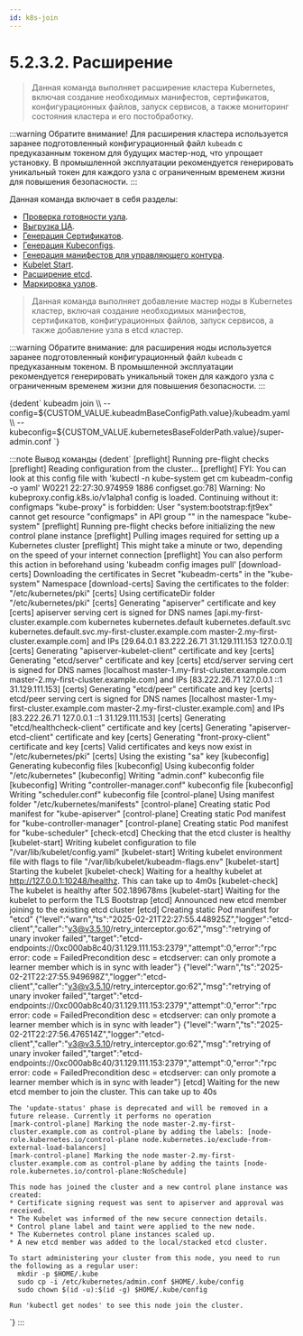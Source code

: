 ```yaml
---
id: k8s-join
---
```



# 5.2.3.2. Расширение

> Данная команда выполняет расширение кластера Kubernetes, включая создание необходимых манифестов, сертификатов, конфигурационных файлов, запуск сервисов, а также мониторинг состояния кластера и его постобработку.

:::warning Обратите внимание!
Для расширения кластера используется заранее подготовленный конфигурационный файл ```kubeadm``` с предуказанным токеном для будущих мастер-нод, что упрощает установку. В промышленной эксплуатации рекомендуется генерировать уникальный токен для каждого узла с ограниченным временем жизни для повышения безопасности.
:::

Данная команда включает в себя разделы:
- [Проверка готовности узла](/tech-docs/kubernetes/components/all-components-ready).
- [Выгрузка ЦА](/tech-docs/kubernetes/certificates/center-authority/all-ca).
- [Генерация Сертификатов](/tech-docs/kubernetes/certificates/components/all-certificates).
- [Генерация Kubeconfigs](/tech-docs/kubernetes/certificates/components/all-kubeconfigs).
- [Генерация манифестов для управляющего контура](/tech-docs/kubernetes/components/all-static-pods-cp).
- [Kubelet Start](/tech-docs/kubernetes/components/kubelet/all-kubelet-start).
- [Расширение etcd](/tech-docs/etcd/components/etcd/add-members).
- [Маркировка узлов](/tech-docs/kubernetes/additional-setup/marking/all-marking).

> Данная команда выполняет добавление мастер ноды в Kubernetes кластер, включая создание необходимых манифестов, сертификатов, конфигурационных файлов, запуск сервисов, а также добавление узла в etcd кластер.

:::warning
  Обратите внимание: для расширения ноды используется заранее подготовленный конфигурационный файл ```kubeadm``` с предуказанным токеном. В промышленной эксплуатации рекомендуется генерировать уникальный токен для каждого узла с ограниченным временем жизни для повышения безопасности.
:::

<CodeBlock language="bash">
  {dedent`
    kubeadm join \\
      --config=${CUSTOM_VALUE.kubeadmBaseConfigPath.value}/kubeadm.yaml \\
      --kubeconfig=${CUSTOM_VALUE.kubernetesBaseFolderPath.value}/super-admin.conf
  `}
</CodeBlock>

:::note Вывод команды
<CodeBlock language="bash">
  {dedent`
    [preflight] Running pre-flight checks
    [preflight] Reading configuration from the cluster...
    [preflight] FYI: You can look at this config file with 'kubectl -n kube-system get cm kubeadm-config -o yaml'
    W0221 22:27:30.974959    1886 configset.go:78] Warning: No kubeproxy.config.k8s.io/v1alpha1 config is loaded. Continuing without it: configmaps "kube-proxy" is forbidden: User "system:bootstrap:fjt9ex" cannot get resource "configmaps" in API group "" in the namespace "kube-system"
    [preflight] Running pre-flight checks before initializing the new control plane instance
    [preflight] Pulling images required for setting up a Kubernetes cluster
    [preflight] This might take a minute or two, depending on the speed of your internet connection
    [preflight] You can also perform this action in beforehand using 'kubeadm config images pull'
    [download-certs] Downloading the certificates in Secret "kubeadm-certs" in the "kube-system" Namespace
    [download-certs] Saving the certificates to the folder: "/etc/kubernetes/pki"
    [certs] Using certificateDir folder "/etc/kubernetes/pki"
    [certs] Generating "apiserver" certificate and key
    [certs] apiserver serving cert is signed for DNS names [api.my-first-cluster.example.com kubernetes kubernetes.default kubernetes.default.svc kubernetes.default.svc.my-first-cluster.example.com master-2.my-first-cluster.example.com] and IPs [29.64.0.1 83.222.26.71 31.129.111.153 127.0.0.1]
    [certs] Generating "apiserver-kubelet-client" certificate and key
    [certs] Generating "etcd/server" certificate and key
    [certs] etcd/server serving cert is signed for DNS names [localhost master-1.my-first-cluster.example.com master-2.my-first-cluster.example.com] and IPs [83.222.26.71 127.0.0.1 ::1 31.129.111.153]
    [certs] Generating "etcd/peer" certificate and key
    [certs] etcd/peer serving cert is signed for DNS names [localhost master-1.my-first-cluster.example.com master-2.my-first-cluster.example.com] and IPs [83.222.26.71 127.0.0.1 ::1 31.129.111.153]
    [certs] Generating "etcd/healthcheck-client" certificate and key
    [certs] Generating "apiserver-etcd-client" certificate and key
    [certs] Generating "front-proxy-client" certificate and key
    [certs] Valid certificates and keys now exist in "/etc/kubernetes/pki"
    [certs] Using the existing "sa" key
    [kubeconfig] Generating kubeconfig files
    [kubeconfig] Using kubeconfig folder "/etc/kubernetes"
    [kubeconfig] Writing "admin.conf" kubeconfig file
    [kubeconfig] Writing "controller-manager.conf" kubeconfig file
    [kubeconfig] Writing "scheduler.conf" kubeconfig file
    [control-plane] Using manifest folder "/etc/kubernetes/manifests"
    [control-plane] Creating static Pod manifest for "kube-apiserver"
    [control-plane] Creating static Pod manifest for "kube-controller-manager"
    [control-plane] Creating static Pod manifest for "kube-scheduler"
    [check-etcd] Checking that the etcd cluster is healthy
    [kubelet-start] Writing kubelet configuration to file "/var/lib/kubelet/config.yaml"
    [kubelet-start] Writing kubelet environment file with flags to file "/var/lib/kubelet/kubeadm-flags.env"
    [kubelet-start] Starting the kubelet
    [kubelet-check] Waiting for a healthy kubelet at http://127.0.0.1:10248/healthz. This can take up to 4m0s
    [kubelet-check] The kubelet is healthy after 502.189678ms
    [kubelet-start] Waiting for the kubelet to perform the TLS Bootstrap
    [etcd] Announced new etcd member joining to the existing etcd cluster
    [etcd] Creating static Pod manifest for "etcd"
    {"level":"warn","ts":"2025-02-21T22:27:55.448925Z","logger":"etcd-client","caller":"v3@v3.5.10/retry_interceptor.go:62","msg":"retrying of unary invoker failed","target":"etcd-endpoints://0xc000ab8c40/31.129.111.153:2379","attempt":0,"error":"rpc error: code = FailedPrecondition desc = etcdserver: can only promote a learner member which is in sync with leader"}
    {"level":"warn","ts":"2025-02-21T22:27:55.949698Z","logger":"etcd-client","caller":"v3@v3.5.10/retry_interceptor.go:62","msg":"retrying of unary invoker failed","target":"etcd-endpoints://0xc000ab8c40/31.129.111.153:2379","attempt":0,"error":"rpc error: code = FailedPrecondition desc = etcdserver: can only promote a learner member which is in sync with leader"}
    {"level":"warn","ts":"2025-02-21T22:27:56.476514Z","logger":"etcd-client","caller":"v3@v3.5.10/retry_interceptor.go:62","msg":"retrying of unary invoker failed","target":"etcd-endpoints://0xc000ab8c40/31.129.111.153:2379","attempt":0,"error":"rpc error: code = FailedPrecondition desc = etcdserver: can only promote a learner member which is in sync with leader"}
    [etcd] Waiting for the new etcd member to join the cluster. This can take up to 40s

    The 'update-status' phase is deprecated and will be removed in a future release. Currently it performs no operation
    [mark-control-plane] Marking the node master-2.my-first-cluster.example.com as control-plane by adding the labels: [node-role.kubernetes.io/control-plane node.kubernetes.io/exclude-from-external-load-balancers]
    [mark-control-plane] Marking the node master-2.my-first-cluster.example.com as control-plane by adding the taints [node-role.kubernetes.io/control-plane:NoSchedule]

    This node has joined the cluster and a new control plane instance was created:
    * Certificate signing request was sent to apiserver and approval was received.
    * The Kubelet was informed of the new secure connection details.
    * Control plane label and taint were applied to the new node.
    * The Kubernetes control plane instances scaled up.
    * A new etcd member was added to the local/stacked etcd cluster.

    To start administering your cluster from this node, you need to run the following as a regular user:
      mkdir -p $HOME/.kube
      sudo cp -i /etc/kubernetes/admin.conf $HOME/.kube/config
      sudo chown $(id -u):$(id -g) $HOME/.kube/config

    Run 'kubectl get nodes' to see this node join the cluster.
  `}
</CodeBlock>
:::
